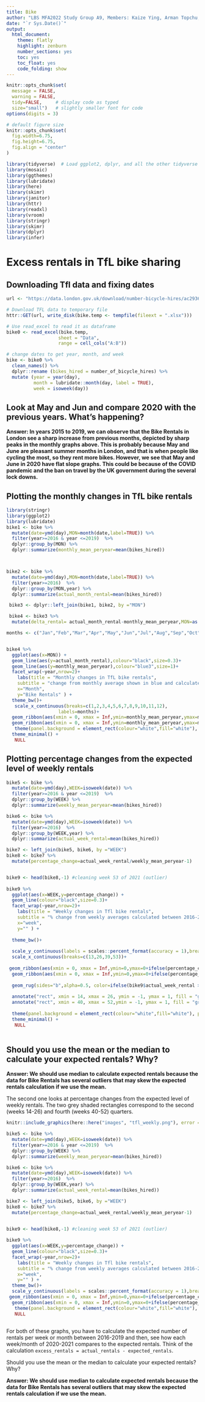```yaml
---
title: Bike
author: "LBS MFA2022 Study Group A9, Members: Kaize Ying, Arman Topchu, Yiyue Hu, Leonie Bick, Lorenz Freigassner, Tafadzwa Chinanzvavana, Vrinda Gupta"
date: "`r Sys.Date()`"
output:
  html_document:
    theme: flatly
    highlight: zenburn
    number_sections: yes
    toc: yes
    toc_float: yes
    code_folding: show
---
```



```r
knitr::opts_chunk$set(
  message = FALSE, 
  warning = FALSE, 
  tidy=FALSE,     # display code as typed
  size="small")   # slightly smaller font for code
options(digits = 3)

# default figure size
knitr::opts_chunk$set(
  fig.width=6.75, 
  fig.height=6.75,
  fig.align = "center"
)
```


```r
library(tidyverse)  # Load ggplot2, dplyr, and all the other tidyverse packages
library(mosaic)
library(ggthemes)
library(lubridate)
library(here)
library(skimr)
library(janitor)
library(httr)
library(readxl)
library(vroom)
library(stringr)
library(skimr)
library(dplyr)
library(infer)
```

# Excess rentals in TfL bike sharing

## Downloading Tfl data and fixing dates

```r
url <- "https://data.london.gov.uk/download/number-bicycle-hires/ac29363e-e0cb-47cc-a97a-e216d900a6b0/tfl-daily-cycle-hires.xlsx"

# Download TFL data to temporary file
httr::GET(url, write_disk(bike.temp <- tempfile(fileext = ".xlsx")))

# Use read_excel to read it as dataframe
bike0 <- read_excel(bike.temp,
                   sheet = "Data",
                   range = cell_cols("A:B"))

# change dates to get year, month, and week
bike <- bike0 %>% 
  clean_names() %>% 
  dplyr::rename (bikes_hired = number_of_bicycle_hires) %>% 
  mutate (year = year(day),
          month = lubridate::month(day, label = TRUE),
          week = isoweek(day))
```


## Look at May and Jun and compare 2020 with the previous years. What's happening?

**Answer: In years 2015 to 2019, we can observe that the Bike Rentals in London see a sharp increase from previous months, depicted by sharp peaks in the monthly graphs above. This is probably because May and June are pleasant summer months in London, and that is when people like cycling the most, so they rent more bikes. However, we see that May and June in 2020 have flat slope graphs. This could be because of the COVID pandemic and the ban on travel by the UK government during the several lock downs.**

## Plotting the monthly changes in TfL bike rentals

```r

library(stringr)
library(ggplot2)
library(lubridate)
bike1 <- bike %>% 
  mutate(date=ymd(day),MON=month(date,label=TRUE)) %>%
  filter(year>=2016 & year <=2019)  %>%
  dplyr::group_by(MON) %>%
  dplyr::summarize(monthly_mean_peryear=mean(bikes_hired)) 



bike2 <- bike %>%
  mutate(date=ymd(day),MON=month(date,label=TRUE)) %>%
  filter(year>=2016)  %>%
  dplyr::group_by(MON,year) %>%
  dplyr::summarize(actual_month_rental=mean(bikes_hired))

 bike3 <- dplyr::left_join(bike1, bike2, by ="MON")

 bike4 <- bike3 %>%
  mutate(delta_rental= actual_month_rental-monthly_mean_peryear,MON=as.numeric(MON)) 

months <- c("Jan","Feb","Mar","Apr","May","Jun","Jul","Aug","Sep","Oct","Nov","Dec")


bike4 %>%
  ggplot(aes(x=MON)) +
  geom_line(aes(y=actual_month_rental),colour="black",size=0.3)+
  geom_line(aes(y=monthly_mean_peryear),colour="blue3",size=1)+
  facet_wrap(~year,nrow=2)+
    labs(title = "Monthly changes in TfL bike rentals", 
    subtitle = "change from monthly average shown in blue and calculated between 2016-2019",   caption= "Source: TfL, London Data Store",
    x="Month", 
    y="Bike Rentals" ) +
  theme_bw()+
   scale_x_continuous(breaks=c(1,2,3,4,5,6,7,8,9,10,11,12),
                   labels=months)+
  geom_ribbon(aes(xmin = 0, xmax = Inf,ymin=monthly_mean_peryear,ymax=monthly_mean_peryear+ifelse(actual_month_rental>monthly_mean_peryear, actual_month_rental-monthly_mean_peryear, 0)),fill="green",alpha=0.25)+
  geom_ribbon(aes(xmin = 0, xmax = Inf,ymin=monthly_mean_peryear,ymax=monthly_mean_peryear+ifelse(actual_month_rental>monthly_mean_peryear, 0,actual_month_rental-monthly_mean_peryear)),fill="red",alpha=0.25) +
   theme(panel.background = element_rect(colour="white",fill="white"), plot.background = element_rect(colour="black"))+
  theme_minimal() +
   NULL
```

## Plotting percentage changes from the expected level of weekly rentals

```r

bike5 <- bike %>% 
  mutate(date=ymd(day),WEEK=isoweek(date)) %>%
  filter(year>=2016 & year <=2019)  %>%
  dplyr::group_by(WEEK) %>%
  dplyr::summarize(weekly_mean_peryear=mean(bikes_hired)) 

bike6 <- bike %>%
  mutate(date=ymd(day),WEEK=isoweek(date)) %>%
  filter(year>=2016)  %>%
  dplyr::group_by(WEEK,year) %>%
  dplyr::summarize(actual_week_rental=mean(bikes_hired))

bike7 <- left_join(bike5, bike6, by ="WEEK")
bike8 <- bike7 %>%
  mutate(percentage_change=actual_week_rental/weekly_mean_peryear-1)


bike9 <- head(bike8,-1) #cleaning week 53 of 2021 (outlier)
  
bike9 %>%
  ggplot(aes(x=WEEK,y=percentage_change)) +
  geom_line(colour="black",size=0.3)+
  facet_wrap(~year,nrow=2)+
    labs(title = "Weekly changes in Tfl bike rentals", 
    subtitle = "% change from weekly averages calculated between 2016-2019",   caption= "Source: TfL, London Data Store",
    x="week", 
    y="" ) +
  
  theme_bw()+
  
  scale_y_continuous(labels = scales::percent_format(accuracy = 1),breaks = seq(-0.5, 1, by = 0.5))+
  scale_x_continuous(breaks=c(13,26,39,53))+
  
 geom_ribbon(aes(xmin = 0, xmax = Inf,ymin=0,ymax=0+ifelse(percentage_change>0, percentage_change-0, 0)),fill="green",alpha=0.4)+
  geom_ribbon(aes(xmin = 0, xmax = Inf,ymin=0,ymax=0+ifelse(percentage_change>0, 0,percentage_change-0)),fill="red",alpha=0.4) +
  
  geom_rug(sides="b",alpha=0.5, color=ifelse(bike9$actual_week_rental > bike9$weekly_mean_peryear, "green", "red"))+
  
  annotate("rect", xmin = 14, xmax = 26, ymin = -1, ymax = 1, fill = "grey", alpha=0.25) +
  annotate("rect", xmin = 40, xmax = 52,ymin = -1, ymax = 1, fill = "grey",alpha=0.25) +
  
  theme(panel.background = element_rect(colour="white",fill="white"), plot.background = element_rect(colour="black"))+
  theme_minimal() +
   NULL
  
```

## Should you use the mean or the median to calculate your expected rentals? Why?

**Answer: We should use median to calculate expected rentals because the data for Bike Rentals has several outliers that may skew the expected rentals calculation if we use the mean.**

The second one looks at percentage changes from the expected level of weekly rentals. The two grey shaded rectangles correspond to the second (weeks 14-26) and fourth (weeks 40-52) quarters.

```r

knitr::include_graphics(here::here("images", "tfl_weekly.png"), error = FALSE)

bike5 <- bike %>% 
  mutate(date=ymd(day),WEEK=isoweek(date)) %>%
  filter(year>=2016 & year <=2019)  %>%
  dplyr::group_by(WEEK) %>%
  dplyr::summarize(weekly_mean_peryear=mean(bikes_hired)) 

bike6 <- bike %>%
  mutate(date=ymd(day),WEEK=isoweek(date)) %>%
  filter(year>=2016)  %>%
  dplyr::group_by(WEEK,year) %>%
  dplyr::summarize(actual_week_rental=mean(bikes_hired))

bike7 <- left_join(bike5, bike6, by ="WEEK")
bike8 <- bike7 %>%
  mutate(percentage_change=actual_week_rental/weekly_mean_peryear-1)


bike9 <- head(bike8,-1) #cleaning week 53 of 2021 (outlier)
  
bike9 %>%
  ggplot(aes(x=WEEK,y=percentage_change)) +
  geom_line(colour="black",size=0.3)+
  facet_wrap(~year,nrow=2)+
    labs(title = "Weekly changes in Tfl bike rentals", 
    subtitle = "% change from weekly averages calculated between 2016-2019",   caption= "Source: TfL, London Data Store",
    x="week", 
    y="" ) +
  theme_bw()+
  scale_y_continuous(labels = scales::percent_format(accuracy = 1),breaks = seq(0, 1, by = 0.5))+
 geom_ribbon(aes(xmin = 0, xmax = Inf,ymin=0,ymax=0+ifelse(percentage_change>0, percentage_change-0, 0)),fill="green",alpha=0.4)+
  geom_ribbon(aes(xmin = 0, xmax = Inf,ymin=0,ymax=0+ifelse(percentage_change>0, 0,percentage_change-0)),fill="red",alpha=0.4) +
   theme(panel.background = element_rect(colour="white",fill="white"), plot.background = element_rect(colour="black"))+
   NULL
  
```

For both of these graphs, you have to calculate the expected number of rentals per week or month between 2016-2019 and then, see how each week/month of 2020-2021 compares to the expected rentals. Think of the calculation `excess_rentals = actual_rentals - expected_rentals`. 

Should you use the mean or the median to calculate your expected rentals? Why?

**Answer: We should use median to calculate expected rentals because the data for Bike Rentals has several outliers that may skew the expected rentals calculation if we use the mean.**